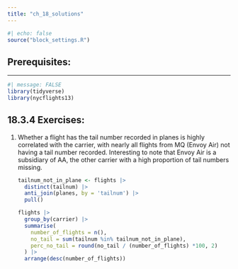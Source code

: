 ```yaml
---
title: "ch_18_solutions"
---
```


```r
#| echo: false
source("block_settings.R")
```

## Prerequisites:

------------------------------------------------------------------------

```r
#| message: FALSE
library(tidyverse)
library(nycflights13)
```

## 18.3.4 Exercises:

1.  Whether a flight has the tail number recorded in planes is highly correlated with the carrier, with nearly all flights from MQ (Envoy Air) not having a tail number recorded. Interesting to note that Envoy Air is a subsidiary of AA, the other carrier with a high proportion of tail numbers missing.

    ```r
    tailnum_not_in_plane <- flights |> 
      distinct(tailnum) |> 
      anti_join(planes, by = 'tailnum') |> 
      pull()

    flights |> 
      group_by(carrier) |> 
      summarise(
        number_of_flights = n(),
        no_tail = sum(tailnum %in% tailnum_not_in_plane),
        perc_no_tail = round(no_tail / (number_of_flights) *100, 2)
      ) |> 
      arrange(desc(number_of_flights))
    ```
